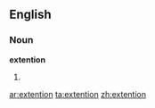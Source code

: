 ==English==

===Noun===
'''extention'''

# {{misspelling of|extension}}

[[ar:extention]]
[[ta:extention]]
[[zh:extention]]